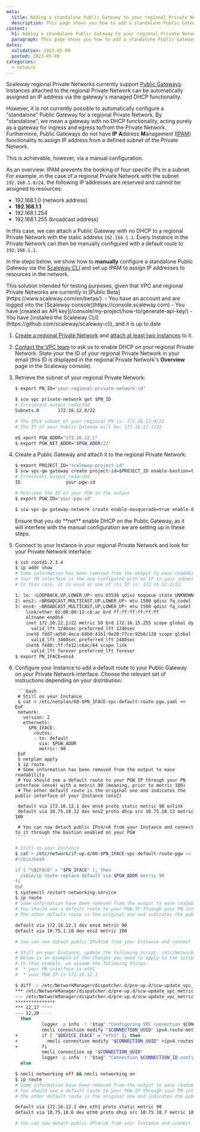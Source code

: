 ```yaml
---
meta:
  title: Adding a standalone Public Gateway to your regional Private Network
  description: This page shows you how to add a standalone Public Gateway to your regional Private Network.
content:
  h1: Adding a standalone Public Gateway to your regional Private Network
  paragraph: This page shows you how to add a standalone Public Gateway to your regional Private Network.
dates:
  validation: 2023-05-09
  posted: 2023-05-09
categories:
  - network
---
```


Scaleway regional Private Networks currently support [Public Gateways](/network/public-gateways/concepts/#public-gateway): Instances attached to the regional Private Network can be automatically assigned an IP address via the gateway's managed DHCP functionality.

However, it is not currently possible to automatically configure a "standalone" Public Gateway for a regional Private Network. By "standalone", we mean a gateway with no DHCP functionality, acting purely as a gateway for ingress and egress to/from the Private Network. Furthermore, Public Gateways do not have **IP** **A**ddress **M**anagement ([IPAM](https://en.wikipedia.org/wiki/IP_address_management)) functionality to assign IP address from a defined subnet of the Private Network. 

This is achievable, however, via a manual configuration.

As an overview: IPAM prevents the booking of four specific IPs in a subnet. For example, in the case of a regional Prviate Network with the subnet `192.168.1.0/24`, the following IP addresses are reserved and cannot be assigned to resources:

- 192.168.1.0 (network address)
- **192.168.1.1**
- 192.168.1.254
- 192.168.1.255 (broadcast address)

In this case, we can attach a Public Gateway with no DHCP to a regional Private Network with the static address `192.168.1.1`. Every Instance in the Private Network can then be manually configured with a default route to `192.168.1.1`.

In the steps below, we show how to **manually** configure a standalone Public Gateway via the [Scaleway CLI](https://github.com/scaleway/scaleway-cli) and set up IPAM to assign IP addresses to resources in the network.

<Message type="important">
This solution intended for testing purposes, given that VPC and regional Private Networks are currently in [Public Beta](https://www.scaleway.com/en/betas/).
</Message>

<Message type="requirement">
  - You have an account and are logged into the [Scaleway console](https://console.scaleway.com)
  - You have [created an API key](/console/my-project/how-to/generate-api-key/)
  - You have [installed the Scaleway CLI](https://github.com/scaleway/scaleway-cli), and it is up to date
</Message>

1. [Create a regional Private Network](/network/vpc/how-to/create-private-network/) and [attach at least two Instances](https://www.scaleway.com/en/docs/network/vpc/how-to/attach-resources-to-pn/) to it.

2. [Contact the VPC team](TODO) to ask us to enable DHCP on your regional Private Network. State your the ID of your regional Private Network in your email (this ID is displayed in the regional Private Network's **Overview** page in the Scaleway console).

3. Retrieve the subnet of your regional Private Network:

    ```bash
    $ export PN_ID="your-regional-private-network-id"
    
    $ scw vpc private-network get $PN_ID
    # Irrelevant output redacted
    Subnets.0       172.16.12.0/22
    
    # The IPv4 subnet of your regional PN is: 172.16.12.0/22
    # The IP of your Public Gateway will be: 172.16.12.1/22
    
    e$ xport PGW_ADDR="172.16.12.1"
    $ export PGW_NET_ADDR="$PGW_ADDR/22"
    ```

4. Create a Public Gateway and attach it to the regional Private Network:

    ```bash
    $ export PROJECT_ID="scaleway-project-id"
    $ scw vpc-gw gateway create project-id=$PROJECT_ID enable-bastion=true
    # Irrelevant output redacted
    ID                 your-pgw-id
    
    # Retrieve the ID of your PGW in the output
    $ export PGW_ID="your-pgw-id"
    
    $ scw vpc-gw gateway-network create enable-masquerade=true enable-dhcp=false gateway-id=$PGW_ID private-network-id=$PN_ID address=$PGW_NET_ADDR
    ```
    
    <Message type="important">
    Ensure that you do **not** enable DHCP on the Public Gateway, as it will interfere with the manual configuration we are setting up in these steps.
    </Message>

5. Connect to your Instance in your regional Private Network and look for your Private Network interface:

    ```bash
    $ ssh root@1.2.3.4
    $ ip addr show
    # Some information has been removed from the output to ease readability
    # Your PN interface is the one configured with an IP in your subnet (172.16.12.0/22)
    # In this case, it is ens4 as one of its IP is: 172.16.12.2/22
    
    1: lo: <LOOPBACK,UP,LOWER_UP> mtu 65536 qdisc noqueue state UNKNOWN group default qlen 1000
    2: ens2: <BROADCAST,MULTICAST,UP,LOWER_UP> mtu 1500 qdisc fq_codel state UP group default qlen 1000
    3: ens4: <BROADCAST,MULTICAST,UP,LOWER_UP> mtu 1500 qdisc fq_codel state UP group default qlen 1000
        link/ether 02:00:00:12:c6:ac brd ff:ff:ff:ff:ff:ff
        altname enp0s4
        inet 172.16.12.2/22 metric 50 brd 172.16.15.255 scope global dynamic ens4
          valid_lft 1246sec preferred_lft 1246sec
        inet6 fdd7:ad50:4eca:68b0:41b1:9e20:77ce:92b8/128 scope global dynamic noprefixroute
          valid_lft 3408sec preferred_lft 2408sec
        inet6 fe80::ff:fe12:c6ac/64 scope link
          valid_lft forever preferred_lft forever
    $ export PN_IFACE=ens4
    ```

6. Configure your Instance to add a default route to your Public Gateway on your Private Network interface. Choose the relevant set of instructions depending on your distribution:

    <Tabs id="configure-instance-pgw-rpn">

      <TabsTab label="Ubuntu">

        ```bash
        # Still on your Instance
        $ cat > /etc/netplan/60-$PN_IFACE-vpc-default-route-pgw.yaml << EoF
        network:
          version: 2
          ethernets:
            $PN_IFACE:
              routes:
              - to: default
                via: $PGW_ADDR
                metric: 90
        EoF
        $ netplan apply
        $ ip route
        # Some information has been removed from the output to ease readability
        # You should see a default route to your PGW IP through your PN interface (ens4) with a metric 90 (meaning, prior to metric 100)
        # The other default route is the original one and indicates the public interface of your Instance (ens2)
        
        default via 172.16.12.1 dev ens4 proto static metric 90 onlink
        default via 10.75.18.12 dev ens2 proto dhcp src 10.75.18.13 metric 100
        
        # You can now detach public IPv4/v6 from your Instance and connect to it through the bastion enabled on your PGW
        ```
      </TabsTab>

      <TabsTab label="Debian">

      ```bash
      # Still on your Instance
      $ cat > /etc/network/if-up.d/60-$PN_IFACE-vpc-default-route-pgw << EoF
      #!/bin/bash

      if [ "\$IFACE" = "$PN_IFACE" ]; then
        /sbin/ip route replace default via $PGW_ADDR metric 90
      fi
      EoF
      $ systemctl restart networking.service
      $ ip route
      # Some information have been removed from the output to ease readability
      # You should see a default route to your PGW IP through your PN interface (ens4) with a metric 90 (meaning, prior to metric 100)
      # The other default route is the original one and indicates the public interface of your Instance (ens2)

      default via 172.16.12.1 dev ens4 metric 90
      default via 10.75.1.10 dev ens2 metric 100

      # You can now detach public IPv4/v6 from your Instance and connect to it through the bastion enabled on your PGW
      ```
      </TabsTab>

      <TabsTab label="CentOS / RockyLinux">

      ```bash
      # Still on your Instance, update the following script: /etc/NetworkManager/dispatcher.d/pre-up.d/scw-update_vpc_metric.sh
      # Below is an example of the changes you need to apply to the script
      # In this example, we assume the following things:
      #  * your PN interface is eth1
      #  * your PGW IP is 172.16.12.1
      
      $ diff -c /etc/NetworkManager/dispatcher.d/pre-up.d/scw-update_vpc_metric.sh.orig /etc/NetworkManager/dispatcher.d/pre-up.d/scw-update_vpc_metric.sh
      *** /etc/NetworkManager/dispatcher.d/pre-up.d/scw-update_vpc_metric.sh.orig     2023-05-03 09:41:42.965368079 +0000
      --- /etc/NetworkManager/dispatcher.d/pre-up.d/scw-update_vpc_metric.sh  2023-05-03 09:43:22.279318391 +0000
      ***************
      *** 12,17 ****
      --- 12,20 ----
        then
                logger -p info -t "$tag" "Configuring VPC connection $CONNECTION_ID"
                nmcli connection modify "$CONNECTION_UUID" ipv4.route-metric 50
      +         if [ "$DEVICE_IFACE" = "eth1" ]; then
      +           nmcli connection modify "$CONNECTION_UUID" +ipv4.routes "0.0.0.0/0 172.16.12.1 90"
      +         fi
                nmcli connection up "$CONNECTION_UUID"
                logger -p info -t "$tag" "Connection $CONNECTION_ID configured"
        else
      
      $ nmcli networking off && nmcli networking on
      $ ip route
      # Some information have been removed from the output to ease readability
      # You should see a default route to your PGW IP through your PN interface (eth1) with a metric 90 (meaning, prior to metric 100)
      # The other default route is the original one and indicates the public interface of your Instance (eth0)
      
      default via 172.16.12.1 dev eth1 proto static metric 90
      default via 10.75.18.6 dev eth0 proto dhcp src 10.75.18.7 metric 100
      
      # You can now detach public IPv4/v6 from your Instance and connect to it through the bastion enabled on your PGW
      ```
      </TabsTab>

    </Tabs>
